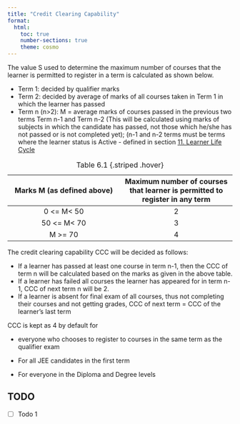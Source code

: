 ```yaml
---
title: "Credit Clearing Capability"
format:
  html:
    toc: true
    number-sections: true
    theme: cosmo
---
```


The value S used to determine the maximum number of courses that the learner is permitted to register in a term is calculated as shown below.

-   Term 1: decided by qualifier marks\
-   Term 2: decided by average of marks of all courses taken in Term 1 in which the learner has passed\
-   Term n (n\>2): M = average marks of courses passed in the previous two terms Term n-1 and Term n-2 (This will be calculated using marks of subjects in which the candidate has passed, not those which he/she has not passed or is not completed yet); (n-1 and n-2 terms must be terms where the learner status is Active - defined in section [11. Learner Life Cycle](#heading=h.f1n87ris0g8p)

| Marks M (as defined above) | Maximum number of courses that learner is permitted to register in any term |
|:-----------------------------------:|:-----------------------------------:|
| 0 \<= M\< 50 | 2 |
| 50 \<= M\< 70 | 3 |
| M \>= 70 | 4 |
: Table 6.1 {.striped .hover}

The credit clearing capability CCC will be decided as follows:

-   If a learner has passed at least one course in term n-1, then the CCC of term n will be calculated based on the marks as given in the above table.\
-   If a learner has failed all courses the learner has appeared for in term n-1, CCC of next term n will be 2.\
-   If a learner is absent for final exam of all courses, thus not completing their courses and not getting grades, CCC of next term = CCC of the learner’s last term

CCC is kept as 4 by default for

-   everyone who chooses to register to courses in the same term as the qualifier exam\

-   For all JEE candidates in the first term\

-   For everyone in the Diploma and Degree levels

## TODO

- [ ] Todo 1
